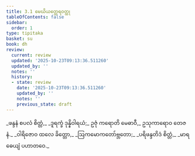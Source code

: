 ```yaml
---
title: 3.1 မေဃိယတ္ထေရဝတ္ထု
tableOfContents: false
sidebar:
  order: 1
type: tipitaka
basket: su
book: dh
review:
  current: review
  updated: '2025-10-23T09:13:36.511260'
  updated_by: ''
  notes: ''
  history:
  - state: review
    date: '2025-10-23T09:13:36.511260'
    updated_by: ''
    notes: ''
    previous_state: draft
---
```



<ReviewStatus review={frontmatter.review} showDetails={true} />

<HypothesisAnnotation frontmatter={frontmatter} />

<DynamicBreadcrumb />

<Division number="33" book="dh" e="ch" v="18" p="18">

<Paragraph number="36" book="dh">
_ဖန္ဒနံ စပလံ စိတ္တံ,_  
_ဒူရက္ခံ ဒုန္နိဝါရယံ;_  
ဥဇုံ ကရောတိ မေဓာဝီ,_  
ဥသုကာရောဝ တေဇနံ._  

</Paragraph>

</Division>
<Division number="34" book="dh" e="ch" v="18" p="18">

<Paragraph number="37" type="verses" book="dh">
_ဝါရိဇောဝ ထလေ ခိတ္တော,_  
_ဩကမောကတော်ဗ္ဘတော;_  
_ပရိဖန္ဒတိဒံ စိတ္တံ,_  
_မာရဓေယျံ ပဟာတဝေ._
</Paragraph>
</Division>